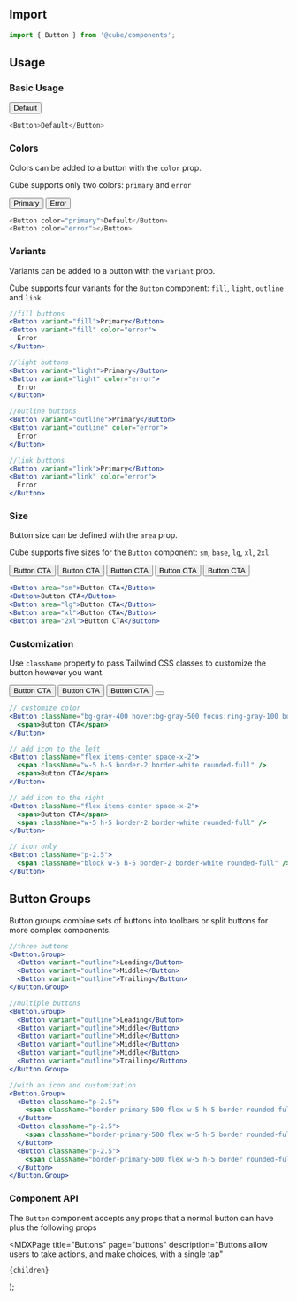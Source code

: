 


<Head>
  <title>Button - Cube</title>
  <meta
    name="description"
    content="Buttons allow users to take actions, and make choices, with a single tap"
  />
</Head>

## Import

```js
import { Button } from '@cube/components';
```

## Usage

### Basic Usage

<Example>
  <Button>Default</Button>
</Example>

```js
<Button>Default</Button>
```

### Colors

Colors can be added to a button with the `color` prop.

Cube supports only two colors: `primary` and `error`

<Example>
  <Button color="primary">Primary</Button>
  <Button color="error">Error</Button>
</Example>

```js
<Button color="primary">Default</Button>
<Button color="error"></Button>
```

### Variants

Variants can be added to a button with the `variant` prop.

Cube supports four variants for the `Button` component: `fill`, `light`, `outline` and `link`

<VariantsExamples />

```jsx
//fill buttons
<Button variant="fill">Primary</Button>
<Button variant="fill" color="error">
  Error
</Button>

//light buttons
<Button variant="light">Primary</Button>
<Button variant="light" color="error">
  Error
</Button>

//outline buttons
<Button variant="outline">Primary</Button>
<Button variant="outline" color="error">
  Error
</Button>

//link buttons
<Button variant="link">Primary</Button>
<Button variant="link" color="error">
  Error
</Button>
```

### Size

Button size can be defined with the `area` prop.

Cube supports five sizes for the `Button` component: `sm`, `base`, `lg`, `xl`, `2xl`

<Example>
  <div className="flex flex-wrap items-start gap-4">
    <Button area="sm">Button CTA</Button>
    <Button>Button CTA</Button>
    <Button area="lg">Button CTA</Button>
    <Button area="xl">Button CTA</Button>
    <Button area="2xl">Button CTA</Button>
  </div>
</Example>

```jsx
<Button area="sm">Button CTA</Button>
<Button>Button CTA</Button>
<Button area="lg">Button CTA</Button>
<Button area="xl">Button CTA</Button>
<Button area="2xl">Button CTA</Button>
```

### Customization

Use `className` property to pass Tailwind CSS classes to customize the button however you want.

<Example>
  <Button className="bg-gray-400 hover:bg-gray-500 focus:ring-gray-100 border-gray-400 hover:border-gray-500">
    <span>Button CTA</span>
  </Button>
  <Button className="flex items-center space-x-2">
    <span className="w-5 h-5 border-2 border-white rounded-full" />
    <span>Button CTA</span>
  </Button>
  <Button className="flex items-center space-x-2">
    <span>Button CTA</span>
    <span className="w-5 h-5 border-2 border-white rounded-full" />
  </Button>
  <Button className="p-2.5">
    <span className="block w-5 h-5 border-2 border-white rounded-full" />
  </Button>
</Example>

```jsx
// customize color
<Button className="bg-gray-400 hover:bg-gray-500 focus:ring-gray-100 border-gray-400 hover:border-gray-500">
  <span>Button CTA</span>
</Button>

// add icon to the left
<Button className="flex items-center space-x-2">
  <span className="w-5 h-5 border-2 border-white rounded-full" />
  <span>Button CTA</span>
</Button>

// add icon to the right
<Button className="flex items-center space-x-2">
  <span>Button CTA</span>
  <span className="w-5 h-5 border-2 border-white rounded-full" />
</Button>

// icon only
<Button className="p-2.5">
  <span className="block w-5 h-5 border-2 border-white rounded-full" />
</Button>
```

## Button Groups

Button groups combine sets of buttons into toolbars or split buttons for more complex components.

<ButtonGroups />

```jsx
//three buttons
<Button.Group>
  <Button variant="outline">Leading</Button>
  <Button variant="outline">Middle</Button>
  <Button variant="outline">Trailing</Button>
</Button.Group>

//multiple buttons
<Button.Group>
  <Button variant="outline">Leading</Button>
  <Button variant="outline">Middle</Button>
  <Button variant="outline">Middle</Button>
  <Button variant="outline">Middle</Button>
  <Button variant="outline">Middle</Button>
  <Button variant="outline">Trailing</Button>
</Button.Group>

//with an icon and customization
<Button.Group>
  <Button className="p-2.5">
    <span className="border-primary-500 flex w-5 h-5 border rounded-full" />
  </Button>
  <Button className="p-2.5">
    <span className="border-primary-500 flex w-5 h-5 border rounded-full" />
  </Button>
  <Button className="p-2.5">
    <span className="border-primary-500 flex w-5 h-5 border rounded-full" />
  </Button>
</Button.Group>
```

### Component API

The `Button` component accepts any props that a normal button can have plus the following props

<PropsList props={propsList} />

  <MDXPage
    title="Buttons"
    page="buttons"
    description="Buttons allow users to take actions, and make choices, with a single tap"
  >
    {children}
  </MDXPage>
);
